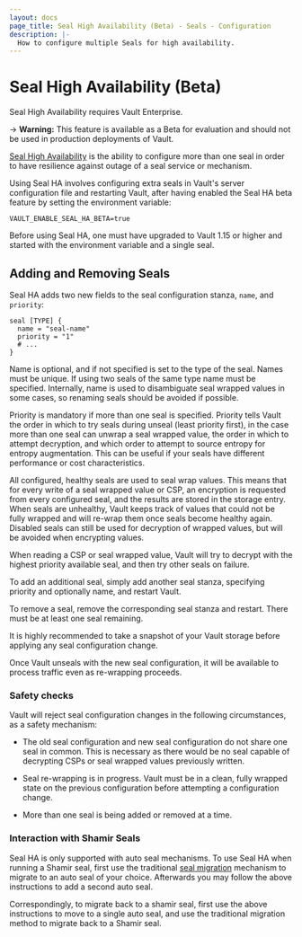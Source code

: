 ```yaml
---
layout: docs
page_title: Seal High Availability (Beta) - Seals - Configuration
description: |-
  How to configure multiple Seals for high availability.
---
```


# Seal High Availability (Beta)

<Note title="Seal HA functionality requires Vault Enterprise">

  Seal High Availability requires Vault Enterprise.

</Note>

-> **Warning:** This feature is available as a Beta for evaluation and should not 
be used in production deployments of Vault.

[Seal High Availability](/vault/docs/concepts/seal#seal-high-availability-enterprise-beta) 
is the ability to configure more than one seal in order to have resilience against
outage of a seal service or mechanism.   

Using Seal HA involves configuring extra seals in Vault's server configuration file
and restarting Vault, after having enabled the Seal HA beta feature by setting
the environment variable:

`VAULT_ENABLE_SEAL_HA_BETA=true`

Before using Seal HA, one must have upgraded to Vault 1.15 or higher and
started with the environment variable and a single seal.

## Adding and Removing Seals

Seal HA adds two new fields to the seal configuration stanza, `name`, and
`priority`:

```hcl
seal [TYPE] {
  name = "seal-name"
  priority = "1"
  # ...
}
```

Name is optional, and if not specified is set to the type of the seal.  Names
must be unique.  If using two seals of the same type name must be specified.
Internally, name is used to disambiguate seal wrapped values in some cases,
so renaming seals should be avoided if possible.

Priority is mandatory if more than one seal is specified.  Priority tells Vault
the order in which to try seals during unseal (least priority first), 
in the case more than one seal can unwrap a seal wrapped value, the order
in which to attempt decryption, and which order to attempt to source entropy
for entropy augmentation.  This can be useful if your seals have different
performance or cost characteristics.

All configured, healthy seals are used to seal wrap values.  This means that
for every write of a seal wrapped value or CSP, an encryption is requested
from every configured seal, and the results are stored in the storage entry.
When seals are unhealthy, Vault keeps track of values that could not be fully 
wrapped and will re-wrap them once seals become healthy again.  Disabled seals 
can still be used for decryption of wrapped values, but will be avoided when
encrypting values.

When reading a CSP or seal wrapped value, Vault will try to decrypt with the
highest priority available seal, and then try other seals on failure.

To add an additional seal, simply add another seal stanza, specifying priority
and optionally name, and restart Vault.

To remove a seal, remove the corresponding seal stanza and restart.  There must
be at least one seal remaining.

It is highly recommended to take a snapshot of your Vault storage before applying 
any seal configuration change.

Once Vault unseals with the new seal configuration, it will be available to process
traffic even as re-wrapping proceeds.

### Safety checks

Vault will reject seal configuration changes in the following circumstances,
as a safety mechanism:

* The old seal configuration and new seal configuration do not share one seal
in common.  This is necessary as there would be no seal capable of decrypting
CSPs or seal wrapped values previously written.

* Seal re-wrapping is in progress.  Vault must be in a clean, fully wrapped state
on the previous configuration before attempting a configuration change.

* More than one seal is being added or removed at a time.  

### Interaction with Shamir Seals

Seal HA is only supported with auto seal mechanisms.  To use Seal HA when
running a Shamir seal, first use the traditional 
[seal migration](/vault/docs/concepts/seal#seal-migration) mechanism to migrate to
an auto seal of your choice.  Afterwards you may follow the above
instructions to add a second auto seal.

Correspondingly, to migrate back to a shamir seal, first use the above
instructions to move to a single auto seal, and use the traditional
migration method to migrate back to a Shamir seal.
